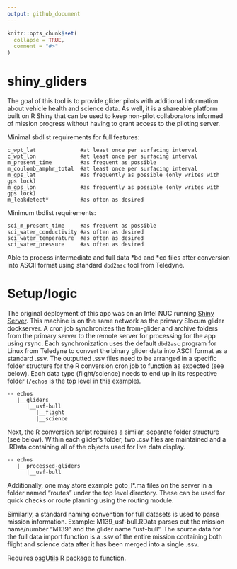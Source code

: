 ```yaml
---
output: github_document
---
```


<!-- README.md is generated from README.Rmd. Please edit that file -->

```r
knitr::opts_chunk$set(
  collapse = TRUE,
  comment = "#>"
)
```

# shiny_gliders

<!-- badges: start -->

<!-- badges: end -->

The goal of this tool is to provide glider pilots with additional information about vehicle health and science data. As well, it is a shareable platform built on R Shiny that can be used to keep non-pilot collaborators informed of mission progress without having to grant access to the piloting server.

Minimal sbdlist requirements for full features:

```         
c_wpt_lat              #at least once per surfacing interval
c_wpt_lon              #at least once per surfacing interval
m_present_time         #as frequent as possible
m_coulomb_amphr_total  #at least once per surfacing interval
m_gps_lat              #as frequently as possible (only writes with gps lock)
m_gps_lon              #as frequently as possible (only writes with gps lock)
m_leakdetect*          #as often as desired
```

Minimum tbdlist requirements:

```         
sci_m_present_time     #as frequent as possible
sci_water_conductivity #as often as desired
sci_water_temperature  #as often as desired
sci_water_pressure     #as often as desired
```

Able to process intermediate and full data \*bd and \*cd files after conversion into ASCII format using standard `dbd2asc` tool from Teledyne.

# Setup/logic

The original deployment of this app was on an Intel NUC running [Shiny Server](https://posit.co/products/open-source/shiny-server/ "Link to Posit's Shiny Server page"). This machine is on the same network as the primary Slocum glider dockserver. A cron job synchronizes the from-glider and archive folders from the primary server to the remote server for processing for the app using rsync. Each synchronization uses the default `dbd2asc` program for Linux from Teledyne to convert the binary glider data into ASCII format as a standard .ssv. The outputted .ssv files need to be arranged in a specific folder structure for the R conversion cron job to function as expected (see below). Each data type (flight/science) needs to end up in its respective folder (`/echos` is the top level in this example).

```         
-- echos
   |__gliders
      |__usf-bull
         |__flight
         |__science
```

Next, the R conversion script requires a similar, separate folder structure (see below). Within each glider's folder, two .csv files are maintained and a .RData containing all of the objects used for live data display.

```         
-- echos
   |__processed-gliders
      |__usf-bull
```

Additionally, one may store example goto_l\*.ma files on the server in a folder named "routes" under the top level directory. These can be used for quick checks or route planning using the routing module.

Similarly, a standard naming convention for full datasets is used to parse mission information. Example: M139_usf-bull.RData parses out the mission name/number "M139" and the glider name "usf-bull". The source data for the full data import function is a .ssv of the entire mission containing both flight and science data after it has been merged into a single .ssv.

Requires [osgUtils](https://github.com/oceanscienceguru/osgUtils) R package to function.
